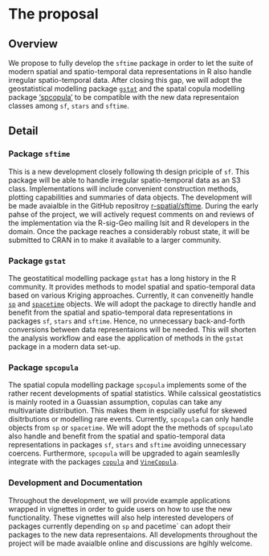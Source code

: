 # The proposal
<!--
This is where the proposal should be outlined. 
-->

## Overview
<!--
At a high-level address what your proposal is and how it will address the problem identified. Highlight any benefits to the R Community that follow from solving the problem. This should be your most compelling section.
-->

We propose to fully develop the `sftime` package in order to let the suite of modern spatial and spatio-temporal data representations in R also handle irregular spatio-temporal data. After closing this gap, we will adopt the geostatistical modelling package [`gstat`](https://cran.r-project.org/package=gstat) and the spatal copula modelling package ['spcopula'](https://github.com/bengraeler/spcopula) to be compatible with the new data representaion classes among `sf`, `stars` and `sftime`. 

## Detail
<!--
Go into more detail about the specifics of the project and it delivers against the problem.

Depending on project type the detail section should include:

 - [ ] Minimum Viable Product
 - [ ] Architecture
 - [ ] Assumptions
-->

### Package `sftime`

This is a new development closely following th design priciple of `sf`. This package will be able to handle irregular spatio-temporal data as an S3 class. Implementations will include convenient construction methods, plotting capabilities and summaries of data objects. The development will be made avaialble in the GitHub repositroy [r-spatial/sftime](https://github.com/r-spatial/sftime).  During the early pahse of the project, we will actively request comments on and reviews of the implementation via the R-sig-Geo mailing lsit and R developers in the domain. Once the package reaches a considerably robust state, it will be submitted to CRAN in to make it available to a larger community.
 
<!-- The minimal viable product will be a thorough implementaion of a represnetion of irregular spatio-temporal data extending `sf` and compatible with `stars`. -->

### Package `gstat` 

The geostatitical modelling package `gstat` has a long history in the R community. It provides methods to model spatial and spatio-temporal data based on various Kriging approaches. Currently, it can conveneitly handle [`sp`](https:/cran.r-project.org/package=sp) and [`spacetime`](https:/cran.r-project.org/package=spacetime) objects. We will adopt the package to directly handle and benefit from the spatial and spatio-temporal data representations in packages `sf`, `stars` and `sftime`. Hence, no unnecessary back-and-forth conversions between data representaions will be needed. This will shorten the analysis workflow and ease the application of methods in the `gstat` package in a modern data set-up.

### Package `spcopula`

The spatial copula modelling package `spcopula` implements some of the rather recent developments of spatial statistics. While calssical geostatistics is mainly rooted in a Guassian assumption, copulas can take any multivariate distribution. This makes them in espcially useful for skewed disitrbutions or modelling rare events. Currently, `spcopula` can only handle objects from `sp` or `spacetime`. We will adopt the the methods of `spcopula`to also handle and benefit from the spatial and spatio-temporal data representations in packages `sf`, `stars` and `sftime` avoiding unnecessary coercens. Furthermore, `spcopula` will be upgraded to again seamleslly integrate with the packages [`copula`](https:cran.r-project.org/package=copula) and [`VineCopula`](https:cran.r-project.org/package=VineCopula). 

### Development and Documentation

Throughout the development, we will provide example applications wrapped in vignettes in order to guide users on how to use the new functionality. These vignettes will also help interested developers of packages currently depending on `sp` and pacetime` can adopt their packages to the new data representaions. All developments throughout the project will be made avaialble online and discussions are hgihly welcome. 